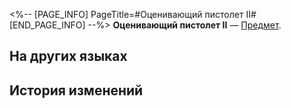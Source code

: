 <%-- [PAGE_INFO]
PageTitle=#Оценивающий пистолет II#
[END_PAGE_INFO] --%>
{{Предмет Инфобокс
|id          = 252320
|Изображение = Предмет Оценивающий пистолет II.png
|Тип         = 
|Инвентарь   = 
|Редкость    = 5
|Эффект      = 
|Описание    = Соберите набор карточек воспоминаний, чтобы получить усиление.
}}
{{Описание|Ваши воспоминания об Освоении могут стать источником вдохновения для игры.}}
'''Оценивающий пистолет II''' — [[Предмет]].

==На других языках==
{{На других языках
|en   = Rating Pistol (II)
|zhs  = 定分枪-Ⅱ
|zht  = 評分槍-Ⅱ
|ja   = 採点銃-II
|ko   = 배점 피스톨-Ⅱ
|es   = Pistola evaluadora&nbsp;II
|fr   = Pistolet d'évaluation (II)
|ru   = Оценивающий пистолет II
|th   = ปืนประเมินคะแนน II
|vi   = Súng Chấm Điểm-II
|de   = Bewertungspistole (II)
|id   = Pistol Penilai II
|pt   = Pistola de Avaliação (II)
}}

==История изменений==
{{История изменений|3.5}}